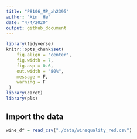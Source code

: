 ```yaml
---
title: "P8106_MP_xh2395"
author: "Xin  He"
date: "4/4/2020"
output: github_document
---
```


```r
library(tidyverse)
knitr::opts_chunk$set(
    fig.align = 'center',
    fig.width = 7,
    fig.asp = 0.6,
    out.width = "80%",
    message = F,
    warning = F
 )
library(caret)
library(pls)
```

## Import the data

```r
wine_df = read_csv("./data/winequality_red.csv")
```

